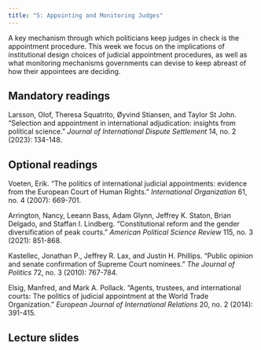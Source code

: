 ```yaml
---
title: "5: Appointing and Monitoring Judges"
---
```


A key mechanism through which politicians keep judges in check is the appointment procedure. This week we focus on the implications of institutional design choices of judicial appointment procedures, as well as what monitoring mechanisms governments can devise to keep abreast of how their appointees are deciding.

## Mandatory readings

Larsson, Olof, Theresa Squatrito, Øyvind Stiansen, and Taylor St John. "Selection and appointment in international adjudication: insights from political science." *Journal of International Dispute Settlement* 14, no. 2 (2023): 134-148.

## Optional readings

Voeten, Erik. "The politics of international judicial appointments: evidence from the European Court of Human Rights." *International Organization* 61, no. 4 (2007): 669-701.

Arrington, Nancy, Leeann Bass, Adam Glynn, Jeffrey K. Staton, Brian Delgado, and Staffan I. Lindberg. "Constitutional reform and the gender diversification of peak courts." *American Political Science Review* 115, no. 3 (2021): 851-868.

Kastellec, Jonathan P., Jeffrey R. Lax, and Justin H. Phillips. "Public opinion and senate confirmation of Supreme Court nominees." *The Journal of Politics* 72, no. 3 (2010): 767-784.

Elsig, Manfred, and Mark A. Pollack. "Agents, trustees, and international courts: The politics of judicial appointment at the World Trade Organization." *European Journal of International Relations* 20, no. 2 (2014): 391-415.

## Lecture slides

<!-- [Week 5](lectures/05-appoint-monitor.html) -->
